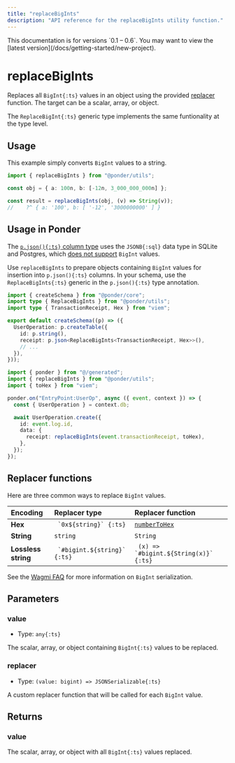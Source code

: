 ```yaml
---
title: "replaceBigInts"
description: "API reference for the replaceBigInts utility function."
---
```



<Callout type="warning">
  This documentation is for versions `0.1 – 0.6`. You may want to view the
  [latest version](/docs/getting-started/new-project).
</Callout>

# replaceBigInts

Replaces all `BigInt{:ts}` values in an object using the provided [replacer](https://developer.mozilla.org/en-US/docs/Web/JavaScript/Reference/Global_Objects/JSON/stringify#replacer) function. The target can be a scalar, array, or object.

The `ReplaceBigInt{:ts}` generic type implements the same funtionality at the type level.

## Usage

This example simply converts `BigInt` values to a string.

```ts filename="index.ts"
import { replaceBigInts } from "@ponder/utils";

const obj = { a: 100n, b: [-12n, 3_000_000_000n] };

const result = replaceBigInts(obj, (v) => String(v));
//    ?^ { a: '100', b: [ '-12', '3000000000' ] }
```

## Usage in Ponder

The [`p.json(){:ts}` column type](/docs/schema#json-type) uses the `JSONB{:sql}` data type in SQLite and Postgres, which [does not support](https://developer.mozilla.org/en-US/docs/Web/JavaScript/Reference/Global_Objects/BigInt#use_within_json) `BigInt` values.

Use `replaceBigInts` to prepare objects containing `BigInt` values for insertion into `p.json(){:ts}` columns. In your schema, use the `ReplaceBigInts{:ts}` generic in the `p.json(){:ts}` type annotation.

<div className="code-columns">

```ts filename="ponder.schema.ts" {2,8}
import { createSchema } from "@ponder/core";
import type { ReplaceBigInts } from "@ponder/utils";
import type { TransactionReceipt, Hex } from "viem";

export default createSchema((p) => ({
  UserOperation: p.createTable({
    id: p.string(),
    receipt: p.json<ReplaceBigInts<TransactionReceipt, Hex>>(),
    // ...
  }),
}));
```

```ts filename="src/index.ts" {2,11}
import { ponder } from "@/generated";
import { replaceBigInts } from "@ponder/utils";
import { toHex } from "viem";

ponder.on("EntryPoint:UserOp", async ({ event, context }) => {
  const { UserOperation } = context.db;

  await UserOperation.create({
    id: event.log.id,
    data: {
      receipt: replaceBigInts(event.transactionReceipt, toHex),
    },
  });
});
```

</div>

## Replacer functions

Here are three common ways to replace `BigInt` values.

| Encoding            | Replacer type                  | Replacer function                                                 |
| :------------------ | :----------------------------- | :---------------------------------------------------------------- |
| **Hex**             | `` `0x${string}` {:ts}``       | [`numberToHex`](https://viem.sh/docs/utilities/toHex#numbertohex) |
| **String**          | `string`                       | `String`                                                          |
| **Lossless string** | `` `#bigint.${string}` {:ts}`` | `` (x) => `#bigint.${String(x)}` {:ts}``                          |

See the [Wagmi FAQ](https://wagmi.sh/react/guides/faq#bigint-serialization) for more information on `BigInt` serialization.

## Parameters

### value

- Type: `any{:ts}`

The scalar, array, or object containing `BigInt{:ts}` values to be replaced.

### replacer

- Type: `(value: bigint) => JSONSerializable{:ts}`

A custom replacer function that will be called for each `BigInt` value.

## Returns

### value

The scalar, array, or object with all `BigInt{:ts}` values replaced.
